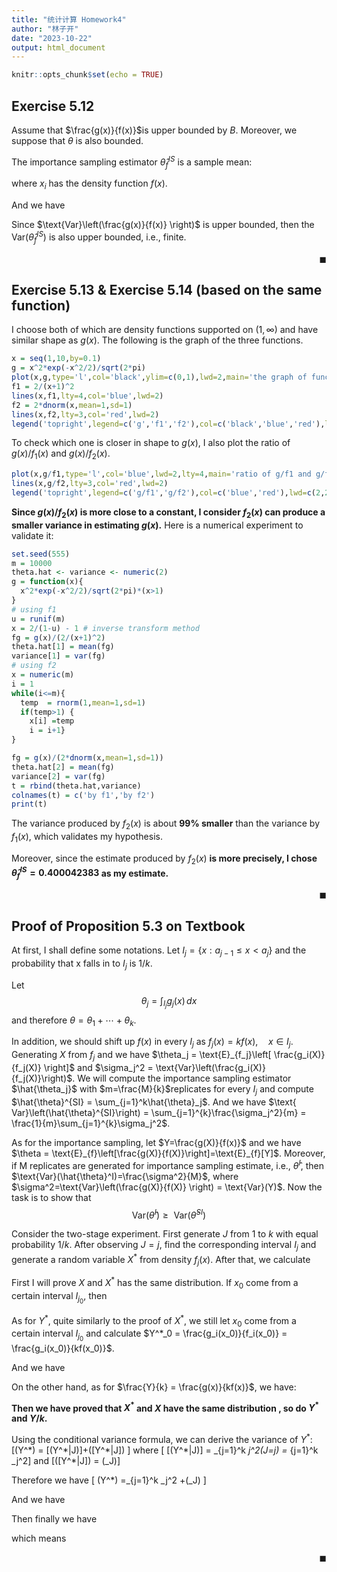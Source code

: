 ```yaml
---
title: "统计计算 Homework4"
author: "林子开"
date: "2023-10-22"
output: html_document
---
```


```r
knitr::opts_chunk$set(echo = TRUE)
```

## Exercise 5.12
Assume that $\frac{g(x)}{f(x)}$is upper bounded by $B$. Moreover, we suppose that $\theta$ is also bounded.

The importance sampling estimator $\hat{\theta}^{IS}_f$ is a sample mean:

\begin{align*}
\hat{\theta}^{IS}_f = \frac{1}{n}\sum^n_{i=1}\frac{g(x_i)}{f(x_i)}\quad 
\end{align*}

where $x_i$ has the density function $f(x)$.


And we have

\begin{align*}

\text{Var}(\hat{\theta}^{IS}_f) &= \frac{1}{n}\text{Var}\left(\frac{g(x)}{f(x)} \right)\\


\text{Var}\left(\frac{g(x)}{f(x)} \right) &=  \text{E}_f \left\{ \left[\frac{g(x)}{f(x)} \right]^2\right\} - \left\{ \text{E}_f \left[\frac{g(x)}{f(x)} \right]\right\}^2 \\

&= \int_A\frac{g^2(x)}{f^2(x)}f(x)\,\text{d}x - \theta^2\\
&= \int_A\frac{g^2(x)}{f(x)}\,\text{d}x - \theta^2\\
&\le B\int_A g(x)\, \text{d}x - \theta^2 \\ 
& = B\theta - \theta^2


\end{align*}


Since $\text{Var}\left(\frac{g(x)}{f(x)} \right)$ is upper bounded, then the 
$\text{Var}(\hat{\theta}^{IS}_f)$ is also upper bounded, i.e., finite.

<p align="right">$\blacksquare$</p>

## Exercise 5.13 & Exercise 5.14 (based on the same function)
I choose 
\begin{align*}
f_1(x) &= \frac{2}{(x+1)^2}\\ f_2(x)&=\frac{2}{\sqrt{2\pi}}\exp\left\{-\frac{(x-1)^2}{2}\right\}
\end{align*}
both of which are density functions supported on $(1,\infty)$ and have similar shape as $g(x)$. The following is the graph of the three functions. 
```r
x = seq(1,10,by=0.1)
g = x^2*exp(-x^2/2)/sqrt(2*pi)
plot(x,g,type='l',col='black',ylim=c(0,1),lwd=2,main='the graph of function g, f1 and f2')
f1 = 2/(x+1)^2
lines(x,f1,lty=4,col='blue',lwd=2)
f2 = 2*dnorm(x,mean=1,sd=1)
lines(x,f2,lty=3,col='red',lwd=2)  
legend('topright',legend=c('g','f1','f2'),col=c('black','blue','red'),lwd=c(2,2,2),lty=c(1,4,3))
```

To check which one is closer in shape to $g(x)$, I also plot the ratio of $g(x)/f_1(x)$ and $g(x)/f_2(x)$.

```r
plot(x,g/f1,type='l',col='blue',lwd=2,lty=4,main='ratio of g/f1 and g/f2')
lines(x,g/f2,lty=3,col='red',lwd=2)
legend('topright',legend=c('g/f1','g/f2'),col=c('blue','red'),lwd=c(2,2),lty=c(4,3))
```

**Since $g(x)/f_2(x)$ is more close to a constant, I consider $f_2(x)$ can produce a smaller variance in estimating $g(x)$.** Here is a numerical experiment to validate it:
```r
set.seed(555)
m = 10000
theta.hat <- variance <- numeric(2)
g = function(x){
  x^2*exp(-x^2/2)/sqrt(2*pi)*(x>1)
}
# using f1
u = runif(m)
x = 2/(1-u) - 1 # inverse transform method
fg = g(x)/(2/(x+1)^2)
theta.hat[1] = mean(fg)
variance[1] = var(fg)
# using f2
x = numeric(m)
i = 1
while(i<=m){
  temp  = rnorm(1,mean=1,sd=1)
  if(temp>1) {
    x[i] =temp
    i = i+1}
}

fg = g(x)/(2*dnorm(x,mean=1,sd=1))
theta.hat[2] = mean(fg)
variance[2] = var(fg)
t = rbind(theta.hat,variance)
colnames(t) = c('by f1','by f2')
print(t)
```
The variance produced by $f_2(x)$ is about **99% smaller** than the variance by $f_1(x)$, which validates my hypothesis. 

Moreover, since the estimate produced by $f_2(x)$ **is more precisely, I chose $\hat{\theta}^{IS}_f = 0.400042383$ as my estimate.**
<p align="right">$\blacksquare$</p>

## Proof of Proposition 5.3 on Textbook
At first, I shall define some notations. Let $I_j  = \{x:a_{j-1}\le x < a_j\}$ and the probability that x falls in to $I_j$ is $1/k$.  

Let $$\theta_j = \int_{I_j}g_j(x)\,dx$$
and therefore $\theta = \theta_1 + \cdots + \theta_k$.

In addition, we should shift up $f(x)$ in every $I_j$ as $f_j(x) = kf(x),\quad x\in I_j$. Generating $X$ from $f_j$ and we have $\theta_j = \text{E}_{f_j}\left[ \frac{g_i(X)}{f_j(X)} \right]$ and $\sigma_j^2 = \text{Var}\left(\frac{g_i(X)}{f_j(X)}\right)$. We will compute the importance sampling estimator $\hat{\theta_j}$ with $m=\frac{M}{k}$replicates for every $I_j$ and compute
$\hat{\theta}^{SI} = \sum_{j=1}^k\hat{\theta}_j$. And we have $\text{ Var}\left(\hat{\theta}^{SI}\right) = \sum_{j=1}^{k}\frac{\sigma_j^2}{m} = \frac{1}{m}\sum_{j=1}^{k}\sigma_j^2$.

As for the importance sampling, let $Y=\frac{g(X)}{f(x)}$ and we have $\theta = \text{E}_{f}\left[\frac{g(X)}{f(X)}\right]=\text{E}_{f}[Y]$. Moreover, if M replicates are generated for importance sampling estimate, i.e., $\hat{\theta}^I$, then $\text{Var}(\hat{\theta}^I)=\frac{\sigma^2}{M}$, where $\sigma^2=\text{Var}\left(\frac{g(X)}{f(X)} \right) = \text{Var}(Y)$.
Now the task is to show that 
$$\text{Var}\left(\hat{\theta}^I\right) \ge
\text{ Var}\left(\hat{\theta}^{SI}\right)$$

Consider the two-stage experiment. First generate $J$ from $1$ to $k$  with equal probability $1/k$. After observing $J=j$, find the corresponding interval $I_j$ and generate a random variable $X^*$ from density $f_j(x)$. After that, we calculate

\begin{align*}
Y^* = \frac{g_j(X)}{f_j(X)} = \frac{g_j(X)}{kf(X*)}
\end{align*}

First I will prove $X$ and $X^*$ has the same distribution. If $x_0$ come from a certain interval $I_{j_0}$, then

\begin{align*}
\text{P}(X^{*}=x_0) &= \sum_{j}\text{P}(X^{*}=x_0|x_0\in I_{j})\text{P}(x_0\in I_{j})\\
&= \text{P}(X^{*}=x_0|x_0\in I_{j_0})\text{P}(x_0\in I_{j_0})\\
&=k\times f(x_0)\times \frac{1}{k} \\
&= f(x_0) \\
& = \text{P}(X=x_0)
\end{align*}

As for $Y^*$, quite similarly to the proof of $X^*$, 
we still let $x_0$ come from a certain interval $I_{j_0}$ and calculate 
$Y^*_0 = \frac{g_i(x_0)}{f_i(x_0)} = \frac{g_i(x_0)}{kf(x_0)}$. 

And we have

\begin{align*}

\text{P}(Y^{*}=Y^*_0)
&=\text{P}\left(Y^*=\frac{g_i(x_0)}{kf(x_0)}\right)  \\

&=\sum_{j}\text{P} \left( Y^* = \frac{g_i(x_0)}{k f(x_0)} | x_0 \in I_{j} \right)\text{P}(x_0\in I_{j})\\


&= \text{P}\left(Y^{*}=\frac{g_i(x_0)}{k f(x_0)}|x_0\in I_{j_0}\right)\text{P}(x_0\in I_{j_0})\\

&=  k\times f(x_0) \times \frac{1}{k} \\

&= f(x_0)

\end{align*}



On the other hand, as for $\frac{Y}{k} = \frac{g(x)}{kf(x)}$, we have:

\begin{align*}
\text{P}\left(\frac{Y}{k} = \frac{Y_0}{k}\right) 
&= \text{P}\left(\frac{Y}{k} = \frac{g(x_0)}{kf(x_0)}\right) \\
&= \text{P}(x = x_0)\\
&= f(x_0)
\end{align*}

**Then we have proved that $X^*$ and $X$ have the same distribution , so do $Y^*$ and $Y/k$.**

Using the conditional variance formula, we can derive the variance of $Y^*$:
\[\text{Var}(Y^*) = \text{E}[\text{Var}(Y^*|J)]+\text{Var}(\text{E}[Y^*|J]) \]
where
\[ \text{E}[\text{Var}(Y^*|J)] = \sum_{j=1}^k \sigma_j^2\text{P}(J=j) = \frac{1}{k}\sum_{j=1}^k \sigma_j^2\]
and
\[\text{Var}(\text{E}[Y^*|J]) = \text{Var}(\theta_J)\]

Therefore we have 
\[ \text{Var}(Y^*) =\frac{1}{k}\sum_{j=1}^k \sigma_j^2 +\text{Var}(\theta_J) \]

And we have
\begin{align*}
\sigma^2 &= \text{Var}(Y) \\
  &= \text{Var}(kY^*) \\
  &= k^2\text{Var}(Y^*)\\
  &= k^2\left[\frac{1}{k}\sum_{j=1}^k \sigma_j^2 +\text{Var}(\theta_J) \right] \\
  &= k\sum_{j=1}^k \sigma_j^2 +k^2\text{Var}(\theta_J)\\
\end{align*}

Then finally we have 

\begin{align*}
\sigma^2 - k\sum_{j=1}^k \sigma_j^2  = k^2\text{Var}(\theta_J) \ge 0
\end{align*}

which means
\begin{align*}
&\quad \sigma^2 - k\sum_{j=1}^k \sigma_j^2 \ge 0\\
&\Rightarrow \frac{1}{M}\sigma^2 - \frac{k}{M}\sum_{j=1}^k \sigma_j^2 \ge 0 \\
&\Rightarrow \frac{1}{M}\sigma^2 - \frac{1}{m}\sum_{j=1}^k \sigma_j^2 \ge 0 \\
&\Rightarrow \text{Var}\left(\hat{\theta}^I\right) - \text{ Var}\left(\hat{\theta}^{SI}\right) \ge 0
\end{align*}

<p align="right">$\blacksquare$</p>
